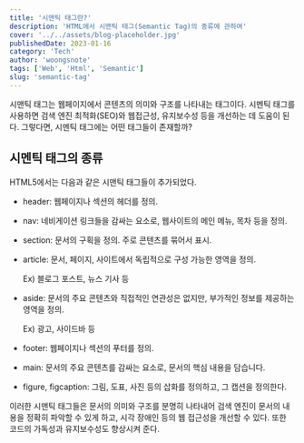```yaml
---
title: '시맨틱 태그란?'
description: 'HTML에서 시맨틱 태그(Semantic Tag)의 종류에 관하여'
cover: '../../assets/blog-placeholder.jpg'
publishedDate: 2023-01-16
category: 'Tech'
author: 'woongsnote'
tags: ['Web', 'Html', 'Semantic']
slug: 'semantic-tag'
---
```


시맨틱 태그는 웹페이지에서 콘텐츠의 의미와 구조를 나타내는 태그이다.
시멘틱 태그를 사용하면 검색 엔진 최적화(SEO)와 웹접근성, 유지보수성 등을 개선하는 데 도움이 된다.
그렇다면, 시멘틱 태그에는 어떤 태그들이 존재할까?

## 시멘틱 태그의 종류

HTML5에서는 다음과 같은 시맨틱 태그들이 추가되었다.

- header: 웹페이지나 섹션의 헤더를 정의.

- nav: 네비게이션 링크들을 감싸는 요소로, 웹사이트의 메인 메뉴, 목차 등을 정의.

- section: 문서의 구획을 정의. 주로 콘텐츠를 묶어서 표시.

- article: 문서, 페이지, 사이트에서 독립적으로 구성 가능한 영역을 정의.

  Ex) 블로그 포스트, 뉴스 기사 등

- aside: 문서의 주요 콘텐츠와 직접적인 연관성은 없지만, 부가적인 정보를 제공하는 영역을 정의.

  Ex) 광고, 사이드바 등

- footer: 웹페이지나 섹션의 푸터를 정의.

- main: 문서의 주요 콘텐츠를 감싸는 요소로, 문서의 핵심 내용을 담습니다.

- figure, figcaption: 그림, 도표, 사진 등의 삽화를 정의하고, 그 캡션을 정의한다.

이러한 시맨틱 태그들은 문서의 의미와 구조를 분명히 나타내어 검색 엔진이 문서의 내용을 정확히 파악할 수 있게 하고, 시각 장애인 등의 웹 접근성을 개선할 수 있다.
또한 코드의 가독성과 유지보수성도 향상시켜 준다.
